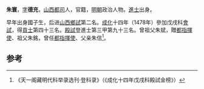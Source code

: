 '''朱寰'''，[[表字|字]]'''德充'''，[[山西|山西]][[都司|都司]]人，官籍，[[明朝|明朝]]政治人物。[[進士|進士]]出身。

早年出身國子生，后进[[山西|山西]][[鄉試|鄉試]]第二名。[[成化|成化]]十四年（1478年）參加戊戌科[[會試|會試]]，得[[貢士|貢士]]第四十三名。[[殿試|殿試]]登進士第三甲第九十三名。曾祖父朱斌，贈[[都指揮使|都指揮使]]、祖父朱銘，曾任[[都指揮使|都指揮使]]、父亲朱信<ref>《天一阁藏明代科举录选刊·登科录》（《成化十四年戊戌科殿試金榜》）</ref>。

==参考==
{{reflist}}
{{明朝人物小作品}}
{{成化十四年戊戌科殿試金榜}}